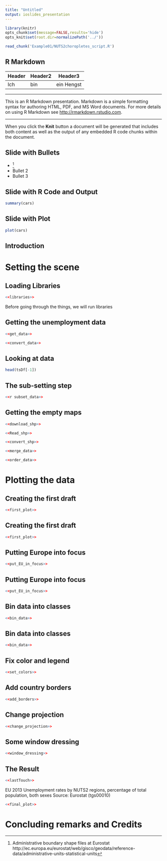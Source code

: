 ```yaml
---
title: "Untitled"
output: ioslides_presentation
---
```


```r
library(knitr)
opts_chunk$set(message=FALSE,results='hide')
opts_knit$set(root.dir=normalizePath('../'))
```

```r
read_chunk('Example01/NUTS2choropletes_script.R')
```



## R Markdown
Header | Header2| Header3
-------|--------|--------
Ich|bin|ein Hengst

***

This is an R Markdown presentation. Markdown is a simple formatting syntax for authoring HTML, PDF, and MS Word documents. For more details on using R Markdown see <http://rmarkdown.rstudio.com>.

***  

When you click the **Knit** button a document will be generated that includes both content as well as the output of any embedded R code chunks within the document.

## Slide with Bullets

- [^Eurostat_maps]
- Bullet 2
- Bullet 3

## Slide with R Code and Output

```r
summary(cars)
```

## Slide with Plot

```r
plot(cars)
```

## Introduction

# Setting the scene

## Loading Libraries
```r
<<libraries>>
```
Before going through the things, we will run libraries

## Getting the unemployment data

```r
<<get_data>>
```

```r
<<convert_data>>
```

## Looking at data
```r
head(tsDf[-1])
```

## The sub-setting step
```r
<<r subset_data>>
```


## Getting the empty maps
```r
<<download_shp>>
```


```r
<<Read_shp>> 
```


```r
<<convert_shp>>
```


```r
<<merge_data>>
```

```r
<<order_data>> 
```

# Plotting the data
## Creating the first draft
```r
<<first_plot>>
```

## Creating the first draft
```r
<<first_plot>>
```


## Putting Europe into focus

```r
<<put_EU_in_focus>>
```

## Putting Europe into focus

```r
<<put_EU_in_focus>>
```


## Bin data into classes

```r
<<bin_data>>  
```

## Bin data into classes
```r
<<bin_data>>  
```


## Fix color and legend

```r
<<set_colors>>
```





## Add country borders

```r
<<add_borders>>
```


## Change projection


```r
<<change_projection>>
```


## Some window dressing


```r
<<window_dressing>>
```

## The Result

```r
<<lastTouch>>
```



EU 2013 Unemployment rates by NUTS2 regions, percentage of total population, both sexes Source: Eurostat (tgs00010)
```r
<<final_plot>> 
```



# Concluding remarks and Credits


<!-- References --> 
[^Wickham]: Hadley Wickhams `ggplot2` is a very versatile and popular graphics package for R. http://ggplot2.org/
[^tufte_latex]: https://code.google.com/p/tufte-latex/

[^howto_install]: How to install packages in R http://tinyurl.com/nh7whtp
[^Eurostat_maps]: Administrative boundary shape files at Eurostat http://ec.europa.eu/eurostat/web/gisco/geodata/reference-data/administrative-units-statistical-units
[^SO]: Stack-Overflow - a community based help site. http://stackoverflow.com/
[^MMarchi]:Max Marchis Blog http://www.milanor.net/blog/?p=594
[^announce_eurostat]:http://rstudio-pubs-static.s3.amazonaws.com/27120_4dea44a84c9247c797289e145c17b38d.html
[^ggdoc]:Online Documentation of Hadley Wickhams `ggplot2` package. http://docs.ggplot2.org/current/
[^quickR]:One of many good introductory sites for R. http://www.statmethods.net/

[^Wilkinson]: Wilkinson: The Grammar of Graphics. 
Springer-Verlag New York, 2005.

[^rpubs_lovelace]:http://rpubs.com/RobinLovelace/ggmap
[^ggmap_cheat]:https://www.nceas.ucsb.edu/~frazier/RSpatialGuides/ggmap/ggmapCheatsheet.pdf
[^colorbrewer]:Color advice for maps. http://colorbrewer2.org/
[^regex]: While intimidating at first regular expressions are a very powerful tool for any data work. http://www.regular-expressions.info/rlanguage.html
[^xkcd_proj]: xkcd explains what map projections tell about you http://xkcd.com/977/
[^projections]: An overview of map projections. http://www.colorado.edu/geography/gcraft/notes/mapproj/mapproj_f.html
[^dbjoins]: More information about database joins http://blog.codinghorror.com/a-visual-explanation-of-sql-joins/
[^graphicDev]: Output options from R http://www.cookbook-r.com/Graphs/Output_to_a_file/
[^figLnk]: How to link figures in Word. http://tinyurl.com/ccumxd
[^balkans]: Analysis of the availability and the quality of data on western balkans and Turkey - 2011 http://tinyurl.com/ngrhbpd


